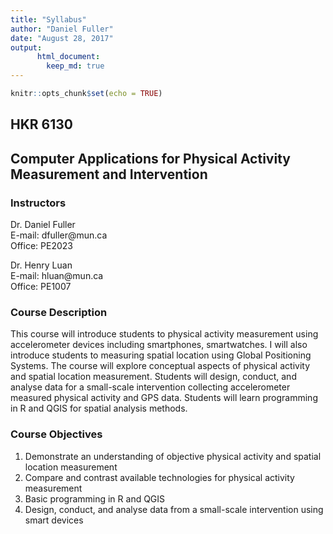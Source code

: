 ```yaml
---
title: "Syllabus"
author: "Daniel Fuller"
date: "August 28, 2017"
output:
      html_document:
        keep_md: true
---
```


```r
knitr::opts_chunk$set(echo = TRUE)
```

## HKR 6130
## Computer Applications for Physical Activity Measurement and Intervention

### Instructors
Dr. Daniel Fuller  
E-mail: dfuller@mun.ca  
Office: PE2023  

Dr.	Henry Luan  
E-mail: hluan@mun.ca  
Office: PE1007  

### Course Description
This course will introduce students to physical activity measurement using accelerometer devices including smartphones, smartwatches. I will also introduce students to measuring spatial location using Global Positioning Systems. The course will explore conceptual aspects of physical activity and spatial location measurement. Students will design, conduct, and analyse data for a small-scale intervention collecting accelerometer measured physical activity and GPS data. Students will learn programming in R and QGIS for spatial analysis methods. 

### Course Objectives
1. Demonstrate an understanding of objective physical activity and spatial location measurement  
2. Compare and contrast available technologies for physical activity measurement  
3. Basic programming in R and QGIS  
4. Design, conduct, and analyse data from a small-scale intervention using smart devices  
